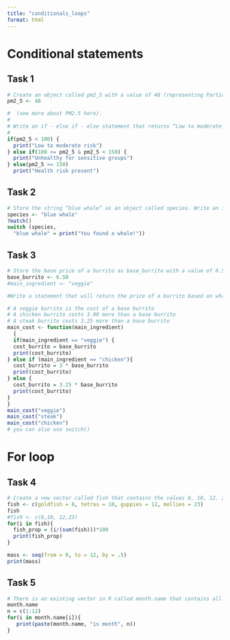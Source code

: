 ```yaml
---
title: "conditionals_loops"
format: html
---
```


# Conditional statements
## Task 1
```r

# Create an object called pm2_5 with a value of 48 (representing Particulate Matter 2.5, an indicator for air quality, in 
pm2_5 <- 48

#  (see more about PM2.5 here).
# 
# Write an if - else if - else statement that returns “Low to moderate risk” if pm2_5 (for Particulate Matter 2.5) is less than 100, “Unhealthy for sensitive groups” if PM 2.5 is 100 <= pm2_5 < 150, and “Health risk present” if PM 2.5 is >= 150.
# 
if(pm2_5 < 100) {
  print("Low to moderate risk")
} else if(100 <= pm2_5 & pm2_5 < 150) {
  print("Unhealthy for sensitive groups")
} else(pm2_5 >= 150) 
  print("Health risk present") 

```
## Task 2 
```r
# Store the string “blue whale” as an object called species. Write an if statement that returns “You found a whale!” if the string “whale” is detected in species, otherwise return nothing. Test by changing the species string & re-running to see output.
species <- "blue whale"
?match()
switch (species,
  "blue whale" = print("You found a whale!"))

```

## Task 3
```r
# Store the base price of a burrito as base_burrito with a value of 6.50. Store main_ingredient with a starting string of “veggie.” 
base_burrito <- 6.50 
#main_ingredient <- "veggie"

#Write a statement that will return the price of a burrito based on what a user specifies as “main_ingredient” (either “veggie”, “chicken” or “steak”) given the following:

# A veggie burrito is the cost of a base burrito
# A chicken burrito costs 3.00 more than a base burrito
# A steak burrito costs 3.25 more than a base burrito
main_cost <- function(main_ingredient)
  { 
  if(main_ingredient == "veggie") {
  cost_burrito = base_burrito 
  print(cost_burrito)
} else if (main_ingredient == "chicken"){
  cost_burrito = 3 * base_burrito
  print(cost_burrito)
} else {
  cost_burrito = 3.25 * base_burrito
  print(cost_burrito)
}
}
main_cost("veggie")
main_cost("steak")
main_cost("chicken")
# you can also use switch()
```
# For loop

## Task 4 
```r
# Create a new vector called fish that contains the values 8, 10, 12, 23 representing counts of different fish types in a fish tank (goldfish, tetras, guppies, and mollies, respectively). Write a for loop that iterates through fish, and returns what proportion of total fish in the tank are that species. Assume that these counts represent all fish in the tank.
fish <- c(goldfish = 8, tetras = 10, guppies = 12, mollies = 23)
fish
#fish <- c(8,10, 12,23)
for(i in fish){
  fish_prop = (i/(sum(fish)))*100
  print(fish_prop)
}

mass <- seq(from = 0, to = 12, by = .5)
print(mass)
```
## Task 5
```r
# There is an existing vector in R called month.name that contains all month names (just ry running month.name in the Console to check it out). Write a for loop that iterates over all months in month.name and prints “January is month 1,” “February is month 2”, etc.
month.name
n = c(1:12)
for(i in month.name[i]){
   print(paste(month.name, "is month", n))
}

```


